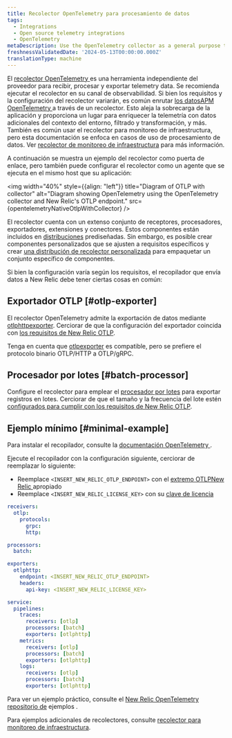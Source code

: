 ```yaml
---
title: Recolector OpenTelemetry para procesamiento de datos
tags:
  - Integrations
  - Open source telemetry integrations
  - OpenTelemetry
metaDescription: Use the OpenTelemetry collector as a general purpose telemetry data processing tool
freshnessValidatedDate: '2024-05-13T00:00:00.000Z'
translationType: machine
---
```



El [recolector OpenTelemetry ](https://opentelemetry.io/docs/collector/)es una herramienta independiente del proveedor para recibir, procesar y exportar telemetry data. Se recomienda ejecutar el recolector en su canal de observabilidad. Si bien los requisitos y la configuración del recolector variarán, es común enrutar [los datosAPM OpenTelemetry ](/docs/opentelemetry/get-started/apm-monitoring/opentelemetry-apm-intro)a través de un recolector. Esto aleja la sobrecarga de la aplicación y proporciona un lugar para enriquecer la telemetría con datos adicionales del contexto del entorno, filtrado y transformación, y más. También es común usar el recolector para monitoreo de infraestructura, pero esta documentación se enfoca en casos de uso de procesamiento de datos. Ver [recolector de monitoreo de infraestructura](/docs/opentelemetry/get-started/collector-infra-monitoring/opentelemetry-collector-infra-intro) para más información.

A continuación se muestra un ejemplo del recolector como puerta de enlace, pero también puede configurar el recolector como un agente que se ejecuta en el mismo host que su aplicación:

<img
  width="40%"
  style={{align: "left"}}
  title="Diagram of OTLP with collector"
  alt="Diagram showing OpenTelemetry using the OpenTelemetry collector and New Relic's OTLP endpoint."
  src={opentelemetryNativeOtlpWithCollector}
/>

El recolector cuenta con un extenso conjunto de receptores, procesadores, exportadores, extensiones y conectores. Estos componentes están incluidos en [distribuciones](https://opentelemetry.io/docs/collector/distributions/) prediseñadas. Sin embargo, es posible crear componentes personalizados que se ajusten a requisitos específicos y crear [una distribución de recolector personalizada](https://opentelemetry.io/docs/collector/custom-collector/) para empaquetar un conjunto específico de componentes.

Si bien la configuración varía según los requisitos, el recopilador que envía datos a New Relic debe tener ciertas cosas en común:

## Exportador OTLP [#otlp-exporter]

El recolector OpenTelemetry admite la exportación de datos mediante [otlphttpexporter](https://github.com/open-telemetry/opentelemetry-collector/tree/main/exporter/otlphttpexporter). Cerciorar de que la configuración del exportador coincida con [los requisitos de New Relic OTLP](/docs/opentelemetry/best-practices/opentelemetry-otlp/#configure-endpoint-port-protocol).

Tenga en cuenta que [otlpexporter](https://github.com/open-telemetry/opentelemetry-collector/tree/main/exporter/otlpexporter) es compatible, pero se prefiere el protocolo binario OTLP/HTTP a OTLP/gRPC.

## Procesador por lotes [#batch-processor]

Configure el recolector para emplear el [procesador por lotes](https://github.com/open-telemetry/opentelemetry-collector/tree/main/processor/batchprocessor) para exportar registros en lotes. Cerciorar de que el tamaño y la frecuencia del lote estén [configurados para cumplir con los requisitos de New Relic OTLP](/docs/opentelemetry/best-practices/opentelemetry-otlp/).

## Ejemplo mínimo [#minimal-example]

Para instalar el recopilador, consulte la [documentación OpenTelemetry ](https://opentelemetry.io/docs/collector/installation/).

Ejecute el recopilador con la configuración siguiente, cerciorar de reemplazar lo siguiente:

* Reemplace `<INSERT_NEW_RELIC_OTLP_ENDPOINT>` con el [extremo OTLPNew Relic ](/docs/opentelemetry/best-practices/opentelemetry-otlp/#endpoint-port-protocol)apropiado
* Reemplace `<INSERT_NEW_RELIC_LICENSE_KEY>` con su [clave de licencia](/docs/opentelemetry/best-practices/opentelemetry-otlp/#endpoint-port-protocol/#prereqs)

```yaml
receivers:
  otlp:
    protocols:
      grpc:
      http:

processors:
  batch:

exporters:
  otlphttp:
    endpoint: <INSERT_NEW_RELIC_OTLP_ENDPOINT>
    headers:
      api-key: <INSERT_NEW_RELIC_LICENSE_KEY>

service:
  pipelines:
    traces:
      receivers: [otlp]
      processors: [batch]
      exporters: [otlphttp]
    metrics:
      receivers: [otlp]
      processors: [batch]
      exporters: [otlphttp]
    logs:
      receivers: [otlp]
      processors: [batch]
      exporters: [otlphttp]
```

Para ver un ejemplo práctico, consulte el [New Relic OpenTelemetry repositorio de](https://github.com/newrelic/newrelic-opentelemetry-examples/tree/main/other-examples/collector/nr-config) ejemplos .

Para ejemplos adicionales de recolectores, consulte [recolector para monitoreo de infraestructura](/docs/opentelemetry/get-started/collector-infra-monitoring/opentelemetry-collector-infra-intro).